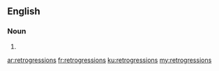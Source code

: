 ==English==

===Noun===
{{head|en|plural}}

# {{plural of|retrogression|lang=en}}

[[ar:retrogressions]]
[[fr:retrogressions]]
[[ku:retrogressions]]
[[my:retrogressions]]
